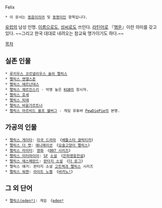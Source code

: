 Felix

 * 이 문서는 [[동음이의어]] 및 [[동명이인]] 항목입니다.

[[유럽]]의 남성 인명. [[이름]]으로도, [[성씨]]로도 쓰인다. [[라틴어]]로 『[[행운]]』이란 의미를 갖고 있다.
~~그리고 한국 대대로 내려오는 참교육 명가이기도 하다.~~

[[목차]]
== 실존 인물 ==
 * [[루키우스 코르넬리우스 술라|루키우스 코르넬리우스 술라 펠릭스]]
 * [[펠릭스 멘델스존]]
 * [[펠릭스 에르난데스]]
 * [[펠릭스 제르진스키]] - 악명 높은 [[KGB]]의 창시자.
 * [[펠릭스 호세]]
 * [[펠릭스 피에]]
 * [[펠릭스 바움가르트너]]
 * [[펠릭스 아르비드 울프 쉘버그]] - 게임 유튜버 [[PewDiePie]]의 본명.

== 가공의 인물 ==
 * [[펠릭스 게이타]]: [[미국 드라마]] 《[[배틀스타 갤럭티카]]》
 * [[펠릭스 더 캣]]: [[애니메이션]] 《[[요술고양이 펠릭스]]》
 * [[펠릭스 라이터]]: [[영화]] 《[[007 시리즈]]》
 * [[펠릭스 미터마이어]]: [[SF]] [[소설]] 《[[은하영웅전설]]》
 * [[펠릭스 에스페란드]]: [[판타지 소설]] 《[[더 로그]]》
 * 펠릭스 얘거: 판타지 소설 [[고트렉과 펠릭스]] 시리즈
 * [[펠릭스 워켄]]: [[라이트 노벨]] 《[[바카노!]]》

== 그 외 단어 ==
 * [[펠릭스(eden*)]]: 게임 《[[eden*]]
